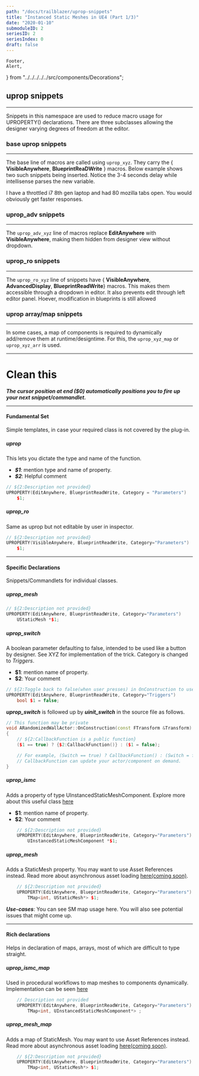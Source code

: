 ```yaml
---
path: "/docs/trailblazer/uprop-snippets"
title: "Instanced Static Meshes in UE4 (Part 1/3)"
date: "2020-01-10"
submoduleID: 2
seriesID: 2
seriesIndex: 0
draft: false
---
```


	Footer,
	Alert,
} from "../../../../../src/components/Decorations";

## uprop snippets

---

Snippets in this namespace are used to reduce macro usage for UPROPERTY() declarations.
There are three subclasses allowing the designer varying degrees of freedom at the editor.

### base uprop snippets

---

The base line of macros are called using `uprop_xyz`.
They carry the { **VisibleAnywhere**, **BlueprintReaDWrite** } macros.
Below example shows two such snippets being inserted. Notice the 3-4 seconds delay while intellisense parses the new variable.

I have a throttled i7 8th gen laptop and had 80 mozilla tabs open. You would obviously get faster responses.

### uprop_adv snippets

---

The `uprop_adv_xyz` line of macros replace **EditAnywhere** with  **VisibleAnywhere**, 
making them hidden from designer view without dropdown.

### uprop_ro snippets

---

The `uprop_ro_xyz` line of snippets have { **VisibleAnywhere**, **AdvancedDisplay**, **BlueprintReadWrite**}
macros. This makes them accessible through a dropdown in editor. It also prevents edit through left editor panel.
Hoever, modification in blueprints is still allowed


### uprop array/map snippets

---

In some cases, a map of components is required to dynamically add/remove them at runtime/designtime.
For this, the `uprop_xyz_map` or `uprop_xyz_arr` is used.



---

# Clean this

<Alert
	head="Invocation Tradeoff"
	body="If you choose to use Commandlets, missing headers are automatically injected. Snippets are more accessible."
/>

**_The cursor position at end (\$0) automatically positions you to fire up your next snippet/commandlet._**

<Alert
	head="Quick reminder about scope warnings"
	body="BlueprintReadWrite may only be assigned to public field variables. This means these snippets should be called in public field."
/>

---

#### Fundamental Set

Simple templates, in case your required class is not covered by the plug-in.

##### uprop

This lets you dictate the type and name of the function.

- **_\$1_**: mention type and name of property.
- **_\$2_**: Helpful comment

```cpp
// ${2:Description not provided}
UPROPERTY(EditAnywhere, BlueprintReadWrite, Category = "Parameters")
	$1;
```

##### uprop_ro

Same as uprop but not editable by user in inspector.

```cpp
// ${2:Description not provided}
UPROPERTY(VisibleAnywhere, BlueprintReadWrite, Category="Parameters")
	$1;
```

---

#### Specific Declarations

Snippets/Commandlets for individual classes.

##### uprop_mesh

```cpp
// ${2:Description not provided}
UPROPERTY(EditAnywhere, BlueprintReadWrite, Category="Parameters")
	UStaticMesh *$1;
```

##### uprop_switch

A boolean parameter defaulting to false, intended to be used like a button by designer.
See XYZ for implementation of the trick. Category is changed to _Triggers_.

- **\$1**: mention name of property.
- **\$2**: Your comment

```cpp
// ${2:Toggle back to false(when user presses) in OnConstruction to use as a trigger}
UPROPERTY(EditAnywhere, BlueprintReadWrite, Category="Triggers")
	bool $1 = false;
```

**_uprop_switch_** is followed up by **_uinit_switch_** in the source file as follows.

```cpp
// This function may be private
void ARandomizedWallActor::OnConstruction(const FTransform &Transform)
{
	// ${2:CallbackFunction is a public function}
	($1 == true) ? {$2:CallbackFunction()} : ($1 = false);

	// For example, (Switch == true) ? CallbackFunction() : (Switch = false);
	// CallbackFunction can update your actor/component on demand.
}
```

##### uprop_ismc

Adds a property of type UInstancedStaticMeshComponent.
Explore more about this useful class [here](/tutorials/ue4/instanced-static-meshes/1)

- **\$1**: mention name of property.
- **\$2**: Your comment

```cpp
	// ${2:Description not provided}
	UPROPERTY(EditAnywhere, BlueprintReadWrite, Category="Parameters")
		UInstancedStaticMeshComponent *$1;
```

##### uprop_mesh

Adds a StaticMesh property. You may want to use Asset References instead. Read more about asynchronous asset loading [here(coming soon)]().

```cpp
    // ${2:Description not provided}
    UPROPERTY(EditAnywhere, BlueprintReadWrite, Category="Parameters")
    	TMap<int, UStaticMesh*> $1;
```

**_Use-cases_**: You can see SM map usage here. You will also see potential issues that might come up.

---

#### Rich declarations

Helps in declaration of maps, arrays, most of which are difficult to type straight.

##### uprop_ismc_map

Used in procedural workflows to map meshes to components dynamically. Implementation can be seen [here]()

```cpp
    // Description not provided
    UPROPERTY(EditAnywhere, BlueprintReadWrite, Category="Parameters")
    	TMap<int, UInstancedStaticMeshComponent*> ;
```

##### uprop_mesh_map

Adds a map of StaticMesh. You may want to use Asset References instead. Read more about asynchronous asset loading [here(coming soon)]().

```cpp
    // ${2:Description not provided}
    UPROPERTY(EditAnywhere, BlueprintReadWrite, Category="Parameters")
    	TMap<int, UStaticMesh*> $1;
```
